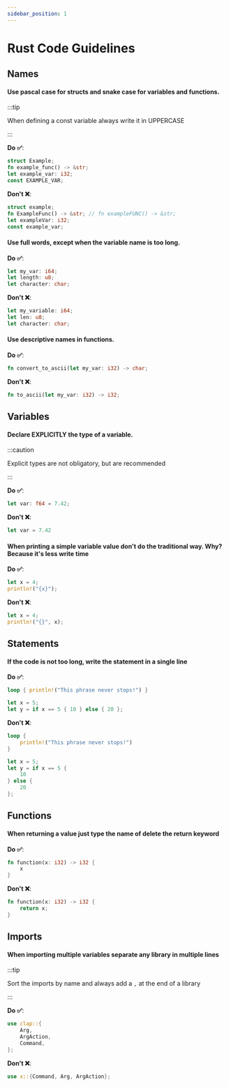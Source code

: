 ```yaml
---
sidebar_position: 1
---
```

# Rust Code Guidelines

<Notice type="wip" url="/docs/avdanos/contributing/development/code_guidelines/rust_guidelines.mdx" />

## Names

#### Use pascal case for structs and snake case for variables and functions.

:::tip

When defining a const variable always write it in UPPERCASE

:::


**Do ✅**:

```rs
struct Example;
fn example_func() -> &str;
let example_var: i32;
const EXAMPLE_VAR;
```

**Don't ❌**:

```rs
struct example;
fn ExampleFunc() -> &str; // fn exampleFUNC() -> &str;
let exampleVar: i32;
const example_var;
```

#### Use full words, except when the variable name is too long.

**Do ✅**:

```rs
let my_var: i64;
let length: u8;
let character: char;
```

**Don't ❌**:

```rs
let my_variable: i64;
let len: u8;
let character: char;
```

#### Use descriptive names in functions.

**Do ✅**:

```rs
fn convert_to_ascii(let my_var: i32) -> char;
```

**Don't ❌**:

```rs
fn to_ascii(let my_var: i32) -> i32;
```

## Variables

#### Declare EXPLICITLY the type of a variable.

:::caution

Explicit types are not obligatory, but are recommended

:::

**Do ✅**:

```rs
let var: f64 = 7.42;
```

**Don't ❌**:

```rs
let var = 7.42
```

#### When printing a simple variable value don't do the traditional way. Why? Because it's less write time

**Do ✅**:

```rs
let x = 4;
println!("{x}");
```

**Don't ❌**:

```rs
let x = 4;
println!("{}", x);
```

## Statements

#### If the code is not too long, write the statement in a single line

**Do ✅**:

```rs
loop { println!("This phrase never stops!") }

let x = 5;
let y = if x == 5 { 10 } else { 20 };
```

**Don't ❌**:

```rs
loop {
    println!("This phrase never stops!")
}

let x = 5;
let y = if x == 5 {
    10
} else {
    20
};
```

## Functions

#### When returning a value just type the name of delete the return keyword

**Do ✅**:

```rs
fn function(x: i32) -> i32 {
    x
}
```

**Don't ❌**:

```rs
fn function(x: i32) -> i32 {
    return x;
}
```

## Imports

#### When importing multiple variables separate any library in multiple lines

:::tip

Sort the imports by name and always add a `,` at the end of a library

:::


**Do ✅**:

```rs
use clap::{
    Arg,
    ArgAction,
    Command,
};
```

**Don't ❌**:

```rs
use x::{Command, Arg, ArgAction};
```
